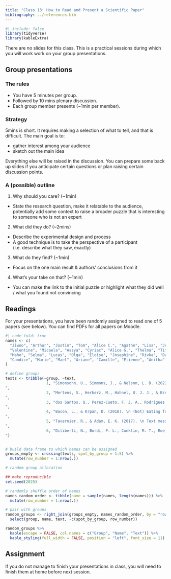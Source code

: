 ```yaml
---
title: "Class 13: How to Read and Present a Scientific Paper"
bibliography: ../references.bib
---
```


```r
#| include: false
library(tidyverse)
library(kableExtra)
```

There are no slides for this class. This is a practical sessions during which you will work work on your group presentations. 

## Group presentations

### The rules

- You have 5 minutes per group. 
- Followed by 10 mins plenary discussion. 
- Each group member presents (~1min per member).

### Strategy

5mins is short. It requires making a selection of what to tell, and that is difficult. The main goal is to: 

- gather interest among your audience 
- sketch out the main idea

Everything else will be raised in the discussion. You can prepare some back up slides if you anticipate certain questions or plan raising certain discussion points.

### A (possible) outline

1. Why should you care? (~1min)
  - State the research question, make it relatable to the audience, potentially add some context to raise a broader puzzle that is interesting to someone who is not an expert

2. What did they do? (~2mins)
  - Describe the experimental design and process
  - A good technique is to take the perspective of a participant (i.e. describe what they saw, exactly)

3. What do they find? (~1min)
  - Focus on the one main result & authors' conclusions from it
  
4. What’s your take on that? (~1min)
  - You can make the link to the initial puzzle or highlight what they did well / what you found not convincing

## Readings

For your presentations, you have been randomly assigned to read one of 5 papers (see below). You can find PDFs for all papers on Moodle.

```r
#| code-fold: true
names <- c(
  "Jiwoo", "Arthur", "Justin", "Tom", "Alice C.", "Agathe", "Lisa", "Jeanne",
  "Valentine", "Micaela", "Assya", "Cyriac", "Alice G.", "Thelma", "Titouan",
  "Maho", "Selma", "Lucas", "Olga", "Eloïse", "Josephine", "Rivka", "Damian",
  "Candice", "Marie", "Mael", "Ariane", "Camille", "Etienne", "Anitha"
)

# define groups
texts <- tribble(~group, ~text,
                  1, "Simonsohn, U., Simmons, J., & Nelson, L. D. (2022). \n Above averaging in literature reviews. \n + [105] Meaningless Means #1: The Average Effect of Nudging Is d = .43. 
", 
                  2, "Mertens, S., Herberz, M., Hahnel, U. J. J., & Brosch, T. (2022). \n The effectiveness of nudging.
", 
                  3, "dos Santos, Q., Perez-Cueto, F. J. A., Rodrigues, V. M., Appleton, K., \n Giboreau, A., Saulais, L., Monteleone, E., Dinnella, C., Brugarolas, M., & Hartwell, H. (2020). \n Impact of a nudging intervention and factors associated with vegetable dish choice.
", 
                  4, "Bacon, L., & Krpan, D. (2018). \n (Not) Eating for the environment. 
", 
                  5, "Tavernier, R., & Adam, E. K. (2017). \n Text message intervention improves objective sleep hours among adolescents.
", 
                  6, "Diliberti, N., Bordi, P. L., Conklin, M. T., Roe, L. S., & Rolls, B. J. (2004). \n Increased Portion Size Leads to Increased Energy Intake in a Restaurant Meal. 
")


# build data frame to which names can be assigned
groups_empty <- crossing(texts, spot_by_group = 1:5) %>% 
  mutate(row_number = 1:nrow(.))

# random group allocation

## make reproducible
set.seed(2025)

# randomly shuffle order of names 
names_random_order <- tibble(name = sample(names, length(names))) %>% 
  mutate(row_number = 1:nrow(.))

# pair with groups
random_groups <- right_join(groups_empty, names_random_order, by = "row_number") %>% 
  select(group, name, text, -c(spot_by_group, row_number))

random_groups %>%
  kable(escape = FALSE, col.names = c("Group", "Name", "Text")) %>%
  kable_styling(full_width = FALSE, position = "left", font_size = 11)
```

## Assignment

If you do not manage to finish your presentations in class, you will need to finish them at home before next session. 

















